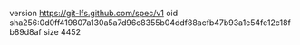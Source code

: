 version https://git-lfs.github.com/spec/v1
oid sha256:0d0ff419807a130a5a7d96c8355b04ddf88acfb47b93a1e54fe12c18fb89d8af
size 4452
